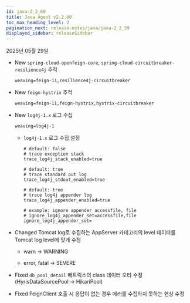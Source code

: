 ```yaml
---
id: java-2_2_60
title: Java Agent v2.2.60
toc_max_heading_level: 2
pagination_next: release-notes/java/java-2_2_59
displayed_sidebar: releaseSidebar
---
```


2025년 05월 29일

- <Status priority='1'>New</Status> `spring-cloud-openfeign-core`, `spring-cloud-circuitbreaker-resilience4j` 추적

    ```String
    weaving=feign-11,resilience4j-circuitbreaker
    ```

- <Status priority='1'>New</Status> `feign-hystrix` 추적

    ```String
    weaving=feign-11,feign-hystrix,hystrix-circuitbreaker
    ```

- <Status priority='1'>New</Status> `log4j-1.x` 로그 수집

    ```String
    weaving=log4j-1
    ```

    * `log4j-1.x` 로그 수집 설정

        ```String
        # default: false
        # trace exception stack
        trace_log4j_stack_enabled=true

        # default: true
        # trace standard out log
        trace_log4j_stdout_enabled=true

        # default: true
        # trace log4j appender log
        trace_log4j_appender_enabled=true

        # example: ignore appender accessfile, file
        # ignore_log4j_appender_set=accessfile,file
        ignore_log4j_appender_set=
        ```

- <Status priority='1'>Changed</Status> Tomcat log로 수집하는 AppServer 카테고리의 level 데이터를 Tomcat log level에 맞게 수정

    * warn → WARNING

    * error, fatal → SEVERE

- <Status priority='0'>Fixed</Status> `db_pool_detail` 메트릭스의 class 데이터 오타 수정(HyrisDataSourcePool → HikariPool)

- <Status priority='0'>Fixed</Status> FeignClient 호출 시 응답이 없는 경우 에러를 수집하지 못하는 현상 수정


<DownloadJava ver="2.2.60" />
